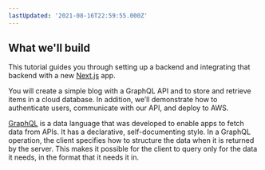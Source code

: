 ```yaml
---
lastUpdated: '2021-08-16T22:59:55.000Z'
---
```

## What we'll build

This tutorial guides you through setting up a backend and integrating that backend with a new [Next.js](https://nextjs.org/) app.

You will create a simple blog with a GraphQL API and to store and retrieve items in a cloud database. In addition, we’ll demonstrate how to authenticate users, communicate with our API, and deploy to AWS.

[GraphQL](http://graphql.org) is a data language that was developed to enable apps to fetch data from APIs. It has a declarative, self-documenting style. In a GraphQL operation, the client specifies how to structure the data when it is returned by the server. This makes it possible for the client to query only for the data it needs, in the format that it needs it in.
